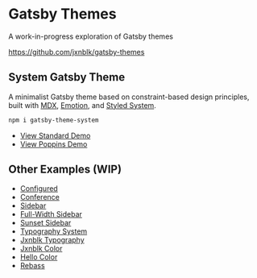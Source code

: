 
# Gatsby Themes

A work-in-progress exploration of Gatsby themes

https://github.com/jxnblk/gatsby-themes

## System Gatsby Theme

A minimalist Gatsby theme based on constraint-based design principles, built with [MDX][], [Emotion][], and [Styled System][].

```sh
npm i gatsby-theme-system
```

- [View Standard Demo](/examples/system)
- [View Poppins Demo](/examples/system-poppins)

## Other Examples (WIP)

- [Configured](/examples/configured)
- [Conference](/examples/conference)
- [Sidebar](/examples/sidebar)
- [Full-Width Sidebar](/examples/fullwidth-sidebar)
- [Sunset Sidebar](/examples/sunset)
- [Typography System](/examples/typography-system)
- [Jxnblk Typography](/examples/jxnblk-typography)
- [Jxnblk Color](/examples/jxnblk-color)
- [Hello Color](/examples/hello-color)
- [Rebass](/examples/rebass)

[mdx]: https://mdxjs.com
[emotion]: https://emotion.sh
[styled-system]: https://styled-system.com
[styled system]: https://styled-system.com

